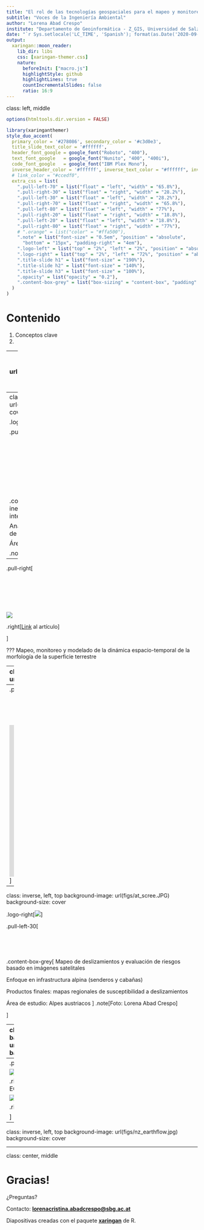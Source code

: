 ```yaml
---
title: "El rol de las tecnologías geospaciales para el mapeo y monitoreo de peligros naturales"
subtitle: "Voces de la Ingeniería Ambiental"
author: "Lorena Abad Crespo"
institute: "Departamento de Geoinformática - Z_GIS, Universidad de Salzburg, Austria"
date: "`r Sys.setlocale('LC_TIME', 'Spanish'); format(as.Date('2020-09-19'), '%d de %B, %Y')`"
output:
  xaringan::moon_reader:
    lib_dir: libs
    css: [xaringan-themer.css]
    nature:
      beforeInit: ["macro.js"]
      highlightStyle: github
      highlightLines: true
      countIncrementalSlides: false
      ratio: 16:9
---
```

class: left, middle

```r
options(htmltools.dir.version = FALSE)
```

```r
library(xaringanthemer)
style_duo_accent(
  primary_color = '#278086', secondary_color = '#c3d0e3',
  title_slide_text_color = '#ffffff',
  header_font_google = google_font("Roboto", "400"),
  text_font_google   = google_font("Nunito", "400", "400i"),
  code_font_google   = google_font("IBM Plex Mono"), 
  inverse_header_color = '#ffffff', inverse_text_color = "#ffffff", inverse_text_shadow = T, 
  # link_color = "#ccedf0",
  extra_css = list(
    ".pull-left-70" = list("float" = "left", "width" = "65.8%"),
    ".pull-right-30" = list("float" = "right", "width" = "28.2%"),
    ".pull-left-30" = list("float" = "left", "width" = "28.2%"),
    ".pull-right-70" = list("float" = "right", "width" = "65.8%"),
    ".pull-left-80" = list("float" = "left", "width" = "77%"),
    ".pull-right-20" = list("float" = "right", "width" = "18.8%"),
    ".pull-left-20" = list("float" = "left", "width" = "18.8%"),
    ".pull-right-80" = list("float" = "right", "width" = "77%"),
    # ".orange" = list("color" = "#ffa500"),
    ".note" = list("font-size" = "0.5em", "position" = "absolute", 
      "bottom" = "15px", "padding-right" = "4em"),
    ".logo-left" = list("top" = "2%", "left" = "2%", "position" = "absolute", "width" = "200px"),
    ".logo-right" = list("top" = "2%", "left" = "72%", "position" = "absolute", "width" = "270px"),
    ".title-slide h1" = list("font-size" = "190%"),
    ".title-slide h2" = list("font-size" = "140%"),
    ".title-slide h3" = list("font-size" = "100%"),
    ".opacity" = list("opacity" = "0.2"),
    ".content-box-grey" = list("box-sizing" = "content-box", "padding" = "10px", "background-color" = "rgba(236, 236, 236, 0.2)")
  )
)
```


# Contenido

1. Conceptos clave
2. 


---
class: inverse left bottom
background-image: url(figs/geoscience_for_the_future_spa.png)
background-position: 100% 0%
background-size: contain


.note[Fuente: [The Geological Society](https://www.geolsoc.org.uk/Posters)]

---
class: inverse, left, top
background-image: url(figs/is_landslide.JPG)
background-size: cover

.logo-right[[![](figs/Morph.png)](http://morph.zgis.at/)]


.pull-left[

&nbsp;

&nbsp;

&nbsp;

&nbsp;

&nbsp;

&nbsp;

.content-box-grey[
Mapeo de taludes inestables y depósitos volcánicos con interferometría SAR

Análisis de series de tiempo para el monitoreo de la evolución de la superficie terrestre

Área de estudio: Islandia

.note[Foto: Jon Gudlaugur Gudbrandsson]
]]
--

.pull-right[

&nbsp;

&nbsp;

&nbsp;

![](figs/paper1.png)

.right[[Link](https://doi.org/10.3390/app10175848) al artículo]

]

???
Mapeo, monitoreo y modelado de la dinámica espacio-temporal de la morfología de la superficie terrestre

---
class: inverse, left, top
background-image: url(figs/is_shoreline.JPG)
background-size: cover

.logo-right[[![](figs/CitizenMorph.png)](http://citizenmorph.sbg.ac.at/)]

.pull-left-30[

&nbsp;

&nbsp;

.content-box-grey[
Proyecto de ciencia ciudadana

Colección de datos (espaciales) de accidentes geográficos

Para participar sigan los pasos [**aquí**](http://citizenmorph.sbg.ac.at/mitmachen/wie-mitmachen-2/)
]
.note[Foto: Lorena Abad Crespo]

]
--
.pull-right-70[

&nbsp;

&nbsp;

&nbsp;

<iframe width="500" height="400" frameborder="0" seamless src="https://p3d.in/e/XzOH7+load"></iframe>
]

---
class: inverse, left, top
background-image: url(figs/at_scree.JPG)
background-size: cover

.logo-right[[![](figs/MontEO.png)](https://monteo.zgis.at/)]

.pull-left-30[

&nbsp;

&nbsp;

.content-box-grey[
Mapeo de deslizamientos y evaluación de riesgos basado en imágenes satelitales

Enfoque en infrastructura alpina (senderos y cabañas)

Productos finales: mapas regionales de susceptibilidad a deslizamientos 

Área de estudio: Alpes austriacos
]
.note[Foto: Lorena Abad Crespo]

]

---
class: inverse, left, top
background-image: url(figs/nz_dammedlake.jpg)
background-size: cover

.logo-left[[![](figs/RiCoLa.png)](https://landslides-and-rivers.sbg.ac.at/)]


.pull-left[

&nbsp;

&nbsp;

&nbsp;

.content-box-grey[
Evaluación de cambios de cursos de ríos y formación de represas debido a deslizamientos 

Análisis del riesgo de inundaciones por ruptura de presas

Monitoreo de eventos extremos y su interacción con sistemas hídricos

Área de estudio: Taiwan, Nueva Zelanda, Alpes Europeos
]

.note[Foto: James Thompson - Environment Canterbury]

]

--
.pull-right-30[

![](figs/paper3.png)

.right[[Link](https://meetingorganizer.copernicus.org/EGU2020/EGU2020-572.html) a las memorias del EGU2020]

![](figs/paper2.jpg)

.right[[Link](https://doi.org/10.3390/app10020630) al artículo]

]

---
class: inverse, left, top
background-image: url(figs/nz_earthflow.jpg)
background-size: cover

---

class: center, middle

# Gracias!

¿Preguntas? 

Contacto: [**lorenacristina.abadcrespo@sbg.ac.at**](mailto:lorenacristina.abadcrespo@sbg.ac.at)

Diapositivas creadas con el paquete [**xaringan**](https://github.com/yihui/xaringan) de R.